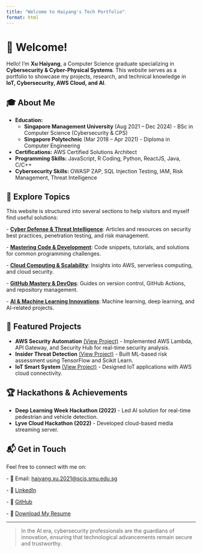 ```yaml
---
title: "Welcome to Haiyang's Tech Portfolio"
format: html
---
```


# 👋 Welcome!

Hello! I'm **Xu Haiyang**, a Computer Science graduate specializing in **Cybersecurity & Cyber-Physical Systems**. This website serves as a portfolio to showcase my projects, research, and technical knowledge in **IoT, Cybersecurity, AWS Cloud, and AI**.

## 🎓 About Me

-   **Education:**
    -   **Singapore Management University** (Aug 2021 – Dec 2024) - BSc in Computer Science (Cybersecurity & CPS)
    -   **Singapore Polytechnic** (Mar 2018 – Apr 2021) - Diploma in Computer Engineering
-   **Certifications:** AWS Certified Solutions Architect
-   **Programming Skills:** JavaScript, R Coding, Python, ReactJS, Java, C/C++
-   **Cybersecurity Skills:** OWASP ZAP, SQL Injection Testing, IAM, Risk Management, Threat Intelligence

## 📂 Explore Topics

This website is structured into several sections to help visitors and myself find useful solutions:

\- [**Cyber Defense & Threat Intelligence**](cybersecurity.qmd): Articles and resources on security best practices, penetration testing, and risk management.

\- [**Mastering Code & Development**](coding.qmd): Code snippets, tutorials, and solutions for common programming challenges.

\- [**Cloud Computing & Scalability**](cloud.qmd): Insights into AWS, serverless computing, and cloud security.

\- [**GitHub Mastery & DevOps**](github.qmd): Guides on version control, GitHub Actions, and repository management.

\- [**AI & Machine Learning Innovations**](ai.qmd): Machine learning, deep learning, and AI-related projects.

## 🚀 Featured Projects

-   **AWS Security Automation** [(View Project)](projects.qmd) - Implemented AWS Lambda, API Gateway, and Security Hub for real-time security analysis.
-   **Insider Threat Detection** [(View Project)](projects.qmd) - Built ML-based risk assessment using TensorFlow and Scikit Learn.
-   **IoT Smart System** [(View Project)](projects.qmd) - Designed IoT applications with AWS cloud connectivity.

## 🏆 Hackathons & Achievements

-   **Deep Learning Week Hackathon (2022)** - Led AI solution for real-time pedestrian and vehicle detection.
-   **Lyve Cloud Hackathon (2022)** - Developed cloud-based media streaming server.

## 📬 Get in Touch

Feel free to connect with me on:

\- 📧 Email: [haiyang.xu.2021\@scis.smu.edu.sg](mailto:haiyang.xu.2021@scis.smu.edu.sg)

\- 🔗 [LinkedIn](https://www.linkedin.com/in/haiyang-xu-8a2151212/)

\- 🐙 [GitHub](https://github.com/EasonXu-HY99)

\- 📄 [Download My Resume](resume.pdf)

------------------------------------------------------------------------

> In the AI era, cybersecurity professionals are the guardians of innovation, ensuring that technological advancements remain secure and trustworthy.
